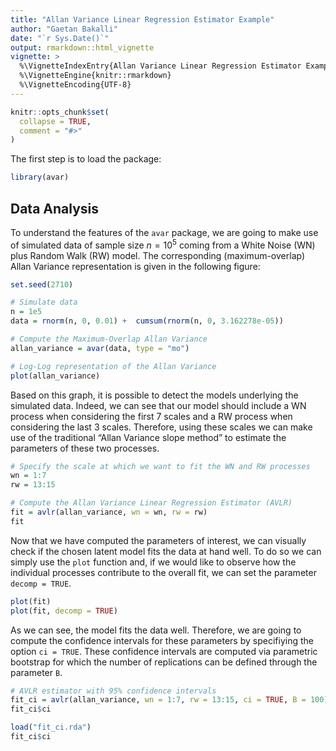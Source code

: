 ```yaml
---
title: "Allan Variance Linear Regression Estimator Example"
author: "Gaetan Bakalli"
date: "`r Sys.Date()`"
output: rmarkdown::html_vignette
vignette: >
  %\VignetteIndexEntry{Allan Variance Linear Regression Estimator Example}
  %\VignetteEngine{knitr::rmarkdown}
  %\VignetteEncoding{UTF-8}
---
```


```r
knitr::opts_chunk$set(
  collapse = TRUE,
  comment = "#>"
)
```

The first step is to load the package:

```r
library(avar)
```

## Data Analysis

To understand the features of the `avar` package, we are going to make use of simulated data of sample size $n = 10^5$ coming from a White Noise (WN) plus Random Walk (RW) model. The corresponding (maximum-overlap) Allan Variance representation is given in the following figure: 

```r
set.seed(2710)

# Simulate data
n = 1e5
data = rnorm(n, 0, 0.01) +  cumsum(rnorm(n, 0, 3.162278e-05))

# Compute the Maximum-Overlap Allan Variance
allan_variance = avar(data, type = "mo")

# Log-Log representation of the Allan Variance
plot(allan_variance)
```

Based on this graph, it is possible to detect the models underlying the simulated data. Indeed, we can see that our model should include a WN process when considering the first 7 scales and a RW process when considering the last 3 scales. Therefore, using these scales we can make use of the traditional "Allan Variance slope method" to estimate the parameters of these two processes.

```r
# Specify the scale at which we want to fit the WN and RW processes
wn = 1:7
rw = 13:15

# Compute the Allan Variance Linear Regression Estimator (AVLR)
fit = avlr(allan_variance, wn = wn, rw = rw)
fit
```

Now that we have computed the parameters of interest, we can visually check if the chosen latent model fits the data at hand well. To do so we can simply use the `plot` function and, if we would like to observe how the individual processes contribute to the overall fit, we can set the parameter `decomp = TRUE`.

```r
plot(fit)
plot(fit, decomp = TRUE)
```

As we can see, the model fits the data well. Therefore, we are going to compute the confidence intervals for these parameters by specifiying the option `ci = TRUE`. These confidence intervals are computed via parametric bootstrap for which the number of replications can be defined through the parameter `B`.

```r
# AVLR estimator with 95% confidence intervals
fit_ci = avlr(allan_variance, wn = 1:7, rw = 13:15, ci = TRUE, B = 100)
fit_ci$ci
```


```r
load("fit_ci.rda")
fit_ci$ci
```
